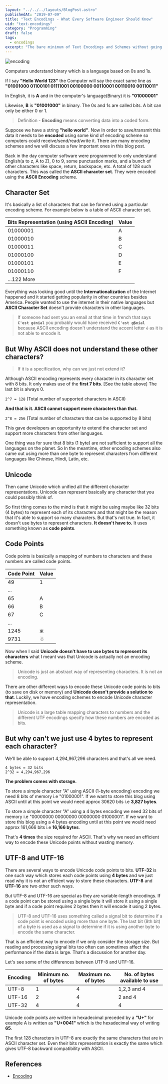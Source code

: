 ```yaml
---
layout: "../../../layouts/BlogPost.astro"
publishedAt: "2019-07-09"
title: "Text Encodings - What Every Software Engineer Should Know"
uid: "text-encodings"
category: "Programming"
draft: false
tags:
  - encodings
excerpt: "The bare minimum of Text Encodings and Schemes without going too much into details."
---
```



<img src={Hero.src} alt="encoding" />

Computers understand binary which is a language based on 0s and 1s.

If I say **"Hello World 123"** the Computer will say the exact same line as
**"01001000 01100101 01111001 00100000 00110001 00110010 00110011"**

In English, it is **A** and in the computer's language(Binary) it is **"01000001"**

Likewise, **B** is **"01001000"** in binary. The 0s and 1s are called bits. A bit can only be either 0 or 1.

> Definition - **Encoding** means converting data into a coded form.

Suppose we have a string **"hello world"**. Now In order to save/transmit this data it
needs to be **encoded** using some kind of encoding scheme so computers
could receive/send/read/write it. There are many encoding schemes and we will discuss a few important ones
in this blog post.

Back in the day computer software were programmed to only understand English(a to z, A to Z), 0 to 9,
some punctuation marks, and a bunch of other characters like space, return, backspace, etc.
A total of 128 such characters. This was called the **ASCII character set**. They were encoded using the **ASCII Encoding** scheme.

## Character Set

It's basically a list of characters that can be formed using a particular encoding scheme.
For example below is a table of ASCII character set.

| Bits Representation (using ASCII Encoding) | Value |
| ------------------------------------------ | ----- |
| 01000001                                   | A     |
| 01000010                                   | B     |
| 01000011                                   | C     |
| 01000100                                   | D     |
| 01000101                                   | E     |
| 01000110                                   | F     |
| ...122 More                                |       |

Everything was looking good until the **Internationalization** of the Internet happened and it started getting
popularity in other countries besides America. People wanted to use the internet in their native
languages but **ASCII Character Set** doesn't provide characters in other languages.

> If someone had sent you an email at that time in french that says **`C'est génial`** you probably would have received
> **`C'est g�nial`** because ASCII encoding doesn't understand the accent letter `é` as it is not able to encode it.

## But Why ASCII does not understand these other characters?

> If it is a specification, why can we just not extend it?

Although ASCII encoding represents every character in its character set with 8 bits. It only makes use of the **first 7 bits**. [See the table above] The last bit is always 0.

`2^7 = 128` (Total number of supported characters in ASCII)

**And that is it. ASCII cannot support more characters than that.**

`2^8 = 256` (Total number of characters that can be supported by 8 bits)

This gave developers an opportunity to extend the character set and support more
characters from other languages.

One thing was for sure that 8 bits (1 byte) are not sufficient to support all the languages
on the planet. So In the meantime, other encoding schemes also came out using more than
one byte to represent characters from different languages like Chinese, Hindi, Latin, etc.

## Unicode

Then came Unicode which unified all the different character representations. Unicode can represent basically any
character that you could possibly think of.

So first thing comes to the mind is that it might be using maybe like 32 bits (4 bytes) to
represent each of its characters and that might be the reason that it's able to support so many
characters. But that's not true. In fact, it doesn't use bytes to represent characters. **It doesn't have to.**
It uses something known as **code points**.

## Code Points

Code points is basically a mapping of numbers to characters and these numbers are called code points.

| Code Point | Value |
| ---------- | ----- |
| 49         | 1     |
| ...        |       |
| 65         | A     |
| 66         | B     |
| 67         | C     |
| ...        |       |
| 1245       | ӝ     |
| 9731       | ☃    |

Now when I said **Unicode doesn't have to use bytes to represent its characters** what I meant was
that Unicode is actually not an encoding scheme.

> Unicode is just an abstract way of representing characters. It is not an encoding.

There are other different ways to encode these Unicode code points to bits (to save on disk or memory) and **Unicode
doesn't provide a solution to that**. Luckily, we have encoding schemes to encode Unicode character representation.

> Unicode is a large table mapping characters to numbers and the different UTF
> encodings specify how these numbers are encoded as bits.

## But why can't we just use 4 bytes to represent each character?

We'll be able to support 4,294,967,296 characters and that's all we need.

```
4 bytes = 32 bits
2^32 = 4,294,967,296
```

**The problem comes with storage.**

To store a simple character "A" using ASCII (1-byte encoding) encoding we need 8 bits of memory i.e "01000001".
If we want to store this blog using ASCII until at this point we would need approx 30620 bits i.e **3,827 bytes**.

To store a simple character "A" using a 4 bytes encoding we need 32 bits of memory i.e "00000000 00000000 00000000 01000001".
If we want to store this blog using a 4 bytes encoding until at this point we would need approx 161,666 bits i.e **16,166 bytes**.

That's **4 times** the size required for ASCII. That's why we need an efficient way to encode these Unicode points without wasting
memory.

## UTF-8 and UTF-16

There are several ways to encode Unicode code points to bits. **UTF-32** is one such way
which stores each code points using **4 bytes** and we just read why it is not an efficient
way to store these characters. **UTF-8** and **UTF-16** are two other such ways.

But UTF-8 and UTF-16 are special as they are variable-length encodings. If a code point can be stored
using a single byte it will store it using a single byte and if a code point requires 2 bytes then it will
encode it using 2 bytes.

> UTF-8 and UTF-16 uses something called a signal bit to determine if a code point is encoded using more than
> one byte. The last bit (8th bit) of a byte is used as a signal to determine if it is using another byte to encode the same character.

That is an efficient way to encode if we only consider the storage size. But reading and processing signal bits too often can
sometimes affect the performance if the data is large. That's a discussion for another day.

Let's see some of the differences between UTF-8 and UTF-16.

| Encoding | Minimum no. of bytes | Maximum no. of bytes | No. of bytes available to use |
| -------- | -------------------- | -------------------- | ----------------------------- |
| UTF-8    | 1                    | 4                    | 1,2,3 and 4                   |
| UTF-16   | 2                    | 4                    | 2 and 4                       |
| UTF-32   | 4                    | 4                    | 4                             |

Unicode code points are written in hexadecimal preceded by a **"U+"** for example A is written as **"U+0041"** which is the
hexadecimal way of writing **65**.

The first 128 characters in UTF-8 are exactly the same characters that are in ASCII character set. Even their bits
representation is exactly the same which gives UTF-8 backward compatibility with ASCII.

## References

- [Encoding](http://kunststube.net/encoding/)

